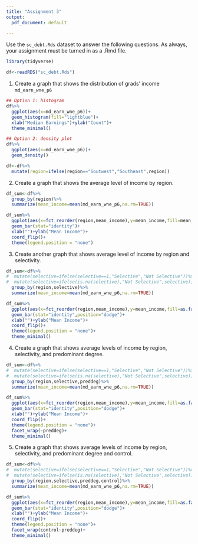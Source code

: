 ---
title: "Assignment 3"
output:
  pdf_document: default

---

Use the `sc_debt.Rds` dataset to answer the following questions. As always, your assignment must be turned in as a .Rmd file. 


```{r}
library(tidyverse)
```

```{r}
df<-readRDS("sc_debt.Rds")
```


1. Create a graph that shows the distribution of grads' income `md_earn_wne_p6`

```{r}

## Option 1: histogram
df%>%
  ggplot(aes(x=md_earn_wne_p6))+
  geom_histogram(fill="lightblue")+
  xlab("Median Earnings")+ylab("Count")+
  theme_minimal()

## Option 2: density plot
df%>%
  ggplot(aes(x=md_earn_wne_p6))+
  geom_density()

```

```{r}
df<-df%>%
  mutate(region=ifelse(region=="Soutwest","Southeast",region))
```



2. Create a graph that shows the average level of income by region.

```{r}
df_sum<-df%>%
  group_by(region)%>%
  summarize(mean_income=mean(md_earn_wne_p6,na.rm=TRUE))

df_sum%>%
  ggplot(aes(x=fct_reorder(region,mean_income),y=mean_income,fill=mean_income))+
  geom_bar(stat="identity")+
  xlab("")+ylab("Mean Income")+
  coord_flip()+
  theme(legend.position = "none")
```


3. Create another graph that shows average level of income by region and selectivity. 


```{r}
df_sum<-df%>%
#  mutate(selective=ifelse(selective==1,"Selective","Not Selective"))%>%
#  mutate(selective=ifelse(is.na(selective),"Not Selective",selective))%>%
  group_by(region,selective)%>%
  summarize(mean_income=mean(md_earn_wne_p6,na.rm=TRUE))

df_sum%>%
  ggplot(aes(x=fct_reorder(region,mean_income),y=mean_income,fill=as.factor(selective)))+
  geom_bar(stat="identity",position="dodge")+
  xlab("")+ylab("Mean Income")+
  coord_flip()+
  theme(legend.position = "none")+
  theme_minimal()
```


4. Create a graph that shows average levels of income by region, selectivity, and predominant degree. 


```{r}
df_sum<-df%>%
#  mutate(selective=ifelse(selective==1,"Selective","Not Selective"))%>%
#  mutate(selective=ifelse(is.na(selective),"Not Selective",selective))%>%
  group_by(region,selective,preddeg)%>%
  summarize(mean_income=mean(md_earn_wne_p6,na.rm=TRUE))

df_sum%>%
  ggplot(aes(x=fct_reorder(region,mean_income),y=mean_income,fill=as.factor(selective)))+
  geom_bar(stat="identity",position="dodge")+
  xlab("")+ylab("Mean Income")+
  coord_flip()+
  theme(legend.position = "none")+
  facet_wrap(~preddeg)+
  theme_minimal()
```


5. Create a graph that shows average levels of income by region, selectivity, and predominant degree and control. 

```{r}
df_sum<-df%>%
#  mutate(selective=ifelse(selective==1,"Selective","Not Selective"))%>%
#  mutate(selective=ifelse(is.na(selective),"Not Selective",selective))%>%
  group_by(region,selective,preddeg,control)%>%
  summarize(mean_income=mean(md_earn_wne_p6,na.rm=TRUE))

df_sum%>%
  ggplot(aes(x=fct_reorder(region,mean_income),y=mean_income,fill=as.factor(selective)))+
  geom_bar(stat="identity",position="dodge")+
  xlab("")+ylab("Mean Income")+
  coord_flip()+
  theme(legend.position = "none")+
  facet_wrap(control~preddeg)+
  theme_minimal()
```
